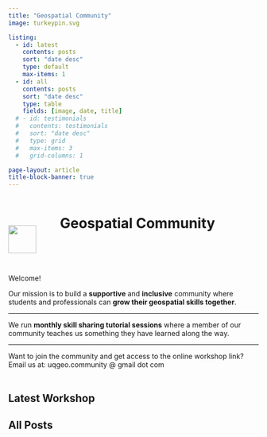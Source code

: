 ```yaml
---
title: "Geospatial Community"
image: turkeypin.svg

listing:
  - id: latest
    contents: posts
    sort: "date desc"
    type: default
    max-items: 1
  - id: all
    contents: posts
    sort: "date desc"
    type: table 
    fields: [image, date, title]
  # - id: testimonials
  #   contents: testimonials
  #   sort: "date desc"
  #   type: grid
  #   max-items: 3
  #   grid-columns: 1

page-layout: article
title-block-banner: true
---
```


```{=html}
<style>
#title-block-header{
  display: none;
}
#all-posts h2 {
  margin-top: 0px;
}
div.quarto-post {
  margin-bottom: 0px;
}
</style>

<!-- html code containing the turkey pin and page title -->

<div style="padding-bottom: 2em;">
  <div style="display: inline-block;width: 100px;">
    <img src="turkeypin.svg" style="width: 4em; vertical-align: -50px;" class="GeoCommunity Turkey Pin Logo">
  </div>

  <div style="display: inline-block;width: 70%;">
    <h1 class="title">Geospatial Community</h1>
  </div>
</div>
```

Welcome! 

Our mission is to build a **supportive** and **inclusive** community where students and professionals can **grow their geospatial skills together**.

---

We run **monthly skill sharing tutorial sessions** where a member of our community teaches us something they have learned along the way.

---

Want to join the community and get access to the online workshop link? Email us at: uqgeo.community \@ gmail dot com   
<br>


<!-- ## Upcoming Workshop {style="padding-top: 7px;"} -->

<!-- ### <workshop title> -->

<!-- **March 23rd, 2023 2-4pm AEST** -->

<!-- <short description of what it is, and who is presenting. And if we are doing a problem solving session.> -->

<!-- <links to the content being covered, or to the presenter's website/bio, etc.> -->

## Latest Workshop
::: {#latest}
:::

## All Posts
::: {#all}
:::
